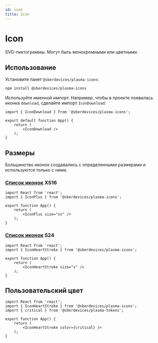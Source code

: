 ```yaml
---
id: icon
title: Icon
---
```


# Icon
SVG-пиктограммы. Могут быть монохромными или цветными.

## Использование
Установите пакет `@sberdevices/plasma-icons`:

```bash
npm install @sberdevices/plasma-icons
```
Используйте именной импорт.
Например, чтобы в проекте появилась иконка `download`, сделайте импорт `IconDownload`:

```tsx title="App.tsx"
import { IconDownload } from '@sberdevices/plasma-icons';

export default function App() {
    return (
        <IconDownload />
    );
}
```

## Размеры
Большинство иконок создавались с определенными размерами и используются только с ними.

### [Список иконок](https://plasma.sberdevices.ru/ui-storybook/?path=/story/content-icon--xs-size) XS16

```tsx live
import React from 'react';
import { IconPlus } from '@sberdevices/plasma-icons';

export function App() {
    return (
        <IconPlus size="xs" />
    );
}
```

### [Список иконок](https://plasma.sberdevices.ru/ui-storybook/?path=/story/content-icon--small-size) S24

```tsx live
import React from 'react';
import { IconHeartStroke } from '@sberdevices/plasma-icons';

export function App() {
    return (
        <IconHeartStroke size="s" />
    );
}
```

## Пользовательский цвет

```tsx live
import React from 'react';
import { IconHeartStroke } from '@sberdevices/plasma-icons';
import { critical } from '@sberdevices/plasma-tokens';

export function App() {
    return (
        <IconHeartStroke color={critical} />
    );
}
```
